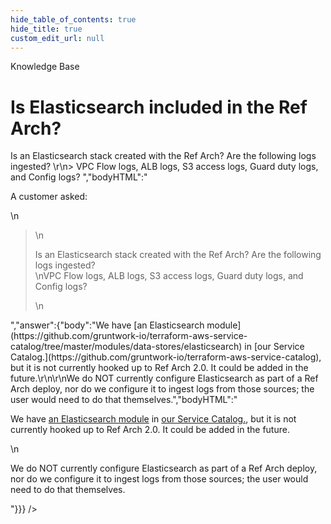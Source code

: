```yaml
---
hide_table_of_contents: true
hide_title: true
custom_edit_url: null
---
```



<head>
  <link rel="canonical" href="https://github.com/gruntwork-io/knowledge-base/discussions/56" />
</head>

<CenterLayout>
<span className="searchCategory">Knowledge Base</span>
<h1>Is Elasticsearch included in the Ref Arch?</h1>
<GitHub discussion={{"id":"D_kwDOF8slf84AOB0o","number":56,"author":{"login":"zackproser"},"title":"Is Elasticsearch included in the Ref Arch?","body":"A customer asked: \r\n> Is an Elasticsearch stack created with the Ref Arch? Are the following logs ingested? \r\n> VPC Flow logs, ALB logs, S3 access logs, Guard duty logs, and Config logs? ","bodyHTML":"<p dir=\"auto\">A customer asked:</p>\n<blockquote>\n<p dir=\"auto\">Is an Elasticsearch stack created with the Ref Arch? Are the following logs ingested?<br>\nVPC Flow logs, ALB logs, S3 access logs, Guard duty logs, and Config logs?</p>\n</blockquote>","answer":{"body":"We have [an Elasticsearch module](https://github.com/gruntwork-io/terraform-aws-service-catalog/tree/master/modules/data-stores/elasticsearch) in [our Service Catalog.](https://github.com/gruntwork-io/terraform-aws-service-catalog), but it is not currently hooked up to Ref Arch 2.0. It could be added in the future.\r\n\r\nWe do NOT currently configure Elasticsearch as part of a Ref Arch deploy, nor do we configure it to ingest logs from those sources; the user would need to do that themselves.","bodyHTML":"<p dir=\"auto\">We have <a href=\"https://github.com/gruntwork-io/terraform-aws-service-catalog/tree/master/modules/data-stores/elasticsearch\">an Elasticsearch module</a> in <a href=\"https://github.com/gruntwork-io/terraform-aws-service-catalog\">our Service Catalog.</a>, but it is not currently hooked up to Ref Arch 2.0. It could be added in the future.</p>\n<p dir=\"auto\">We do NOT currently configure Elasticsearch as part of a Ref Arch deploy, nor do we configure it to ingest logs from those sources; the user would need to do that themselves.</p>"}}} />

</CenterLayout>
  

<!-- ##DOCS-SOURCER-START
{
  "sourcePlugin": "github-discussions",
  "hash": "cf59fde2db8e2558151e6f14020fd889"
}
##DOCS-SOURCER-END -->
